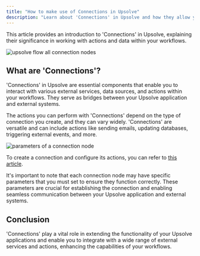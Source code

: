 ```yaml
---
title: "How to make use of Connections in Upsolve"
description: "Learn about 'Connections' in Upsolve and how they allow you to work with various actions and data in your workflows"
---
```


This article provides an introduction to 'Connections' in Upsolve, explaining their significance in working with actions and data within your workflows.

<img
  src="https://cdn.peaka.com/flows/connections-1.png"
  alt="upsolve flow all connection nodes"
/>

## What are 'Connections'?

'Connections' in Upsolve are essential components that enable you to interact with various external services, data sources, and actions within your workflows. They serve as bridges between your Upsolve application and external systems.

The actions you can perform with 'Connections' depend on the type of connection you create, and they can vary widely. 'Connections' are versatile and can include actions like sending emails, updating databases, triggering external events, and more.

<img
  src="https://cdn.peaka.com/flows/connections-2.png"
  alt="parameters of a connection node"
/>

To create a connection and configure its actions, you can refer to [this article](https://www.upsolve.com/docs/connecting-your-data/add-connection/).

It's important to note that each connection node may have specific parameters that you must set to ensure they function correctly. These parameters are crucial for establishing the connection and enabling seamless communication between your Upsolve application and external systems.

## Conclusion

'Connections' play a vital role in extending the functionality of your Upsolve applications and enable you to integrate with a wide range of external services and actions, enhancing the capabilities of your workflows.
